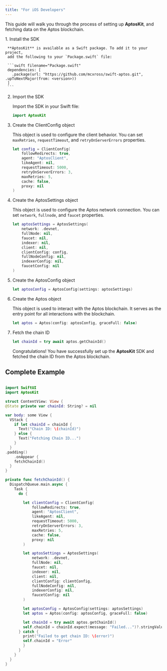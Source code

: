```yaml
---
title: "For iOS Developers"
---
```



This guide will walk you through the process of setting up **AptosKit**, and
fetching data on the Aptos blockchain.

<Steps>
  1. Install the SDK

     **AptosKit** is available as a Swift package. To add it to your project,
     add the following to your `Package.swift` file:

     ```swift filename="Package.swift"
     dependencies: [
       .package(url: "https://github.com/mcxross/swift-aptos.git", .upToNextMajor(from: <version>))
     ]
     ```

  2. Import the SDK

     Import the SDK in your Swift file:

     ```swift filename="Main.swift"
     import AptosKit
     ```

  3. Create the ClientConfig object

     This object is used to configure the client behavior. You can set `maxRetries`,
     `requestTimeout`, and `retryOnServerErrors` properties.

     ```swift filename="Main.swift"
     let config = ClientConfig(
         followRedirects: true,
         agent: "AptosClient",
         likeAgent: nil,
         requestTimeout: 5000,
         retryOnServerErrors: 3,
         maxRetries: 5,
         cache: false,
         proxy: nil
     )
     ```

  4. Create the AptosSettings object

     This object is used to configure the Aptos network connection. You can set `network`,
     `fullnode`, and `faucet` properties.

     ```swift filename="Main.swift"
     let aptosSettings = AptosSettings(
         network: .devnet,
         fullNode: nil,
         faucet: nil,
         indexer: nil,
         client: nil,
         clientConfig: config,
         fullNodeConfig: nil,
         indexerConfig: nil,
         faucetConfig: nil
     )
     ```

  5. Create the AptosConfig object

     ```swift filename="Main.swift"
     let aptosConfig = AptosConfig(settings: aptosSettings)
     ```

  6. Create the Aptos object

     This object is used to interact with the Aptos blockchain. It serves as the
     entry point for all interactions with the blockchain.

     ```swift filename="Main.swift"
     let aptos = Aptos(config: aptosConfig, graceFull: false)
     ```

  7. Fetch the chain ID

     ```swift filename="Main.swift"
     let chainId = try await aptos.getChainId()
     ```

     Congratulations! You have successfully set up the **AptosKit** SDK and fetched the chain ID from the Aptos blockchain.
</Steps>

## Complete Example

```swift filename="Main.swift"

import SwiftUI
import AptosKit

struct ContentView: View {
@State private var chainId: String? = nil

var body: some View {
  VStack {
    if let chainId = chainId {
      Text("Chain ID: \(chainId)")
    } else {
      Text("Fetching Chain ID...")
    }
  }
.padding()
    .onAppear {
    fetchChainId()
  }
}

private func fetchChainId() {
  DispatchQueue.main.async {
    Task {
      do {

        let clientConfig = ClientConfig(
            followRedirects: true,
            agent: "AptosClient",
            likeAgent: nil,
            requestTimeout: 5000,
            retryOnServerErrors: 3,
            maxRetries: 5,
            cache: false,
            proxy: nil
        )

        let aptosSettings = AptosSettings(
            network: .devnet,
            fullNode: nil,
            faucet: nil,
            indexer: nil,
            client: nil,
            clientConfig: clientConfig,
            fullNodeConfig: nil,
            indexerConfig: nil,
            faucetConfig: nil
        )

        let aptosConfig = AptosConfig(settings: aptosSettings)
        let aptos = Aptos(config: aptosConfig, graceFull: false)

        let chainId = try await aptos.getChainId()
        self.chainId = chainId.expect(message: "Failed...")?.stringValue ?? "null"
      } catch {
        print("Failed to get chain ID: \(error)")
        self.chainId = "Error"
        }
      }
    }
  }
}
```
